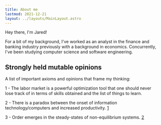 ```yaml
---
title: About me
lastmod: 2021-12-21 
layout: ../layouts/MainLayout.astro
--- 
```


Hey there, I'm Jared! 

For a bit of my background, I've worked as an analyst in the finance and banking industry previously  with a background in economics. Concurrently, I've been studying computer science and software engineering.

## Strongly held mutable opinions

A list of important axioms and opinions that frame my thinking:

1 - The labor market is a powerful optimization tool that one should never lose track of in terms of skills obtained and the list of things to learn.

2 - There is a paradox between the onset of information technology/computers and increased productivity. [1](https://cs.stanford.edu/people/eroberts/cs201/projects/productivity-paradox/background.html)

3 - Order emerges in the steady-states of non-equilibrium systems. [2](https://danco.substack.com/p/dancoland-part-2-just-so-stories?token=eyJ1c2VyX2lkIjoyMDg4MzY0MCwicG9zdF9pZCI6MzkwNzAxMDMsIl8iOiJWRG00RCIsImlhdCI6MTYzMDM0MDc1MCwiZXhwIjoxNjMwMzQ0MzUwLCJpc3MiOiJwdWItODYyMyIsInN1YiI6InBvc3QtcmVhY3Rpb24ifQ.TVQJLiOcFkEsg_T6HPMzLF0z9C2QxXg6m0ptl358jE0 "2")
